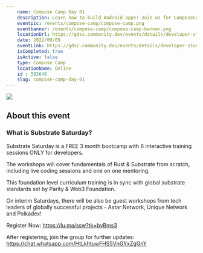 ```yaml
---
    name: Compose Camp Day 01
    description: Learn how to build Android apps! Join us for ComposeCamp on September 9 , 2022.
    eventpic: /events/compose-camp/compose-camp.png
    eventbanner: /events/compose-camp/compose-camp-banner.png
    locationUrl: https://gdsc.community.dev/events/details/developer-student-clubs-jis-university-kolkata-presents-compose-camp-day-01/
    date: 2022/09/09
    eventLink: https://gdsc.community.dev/events/details/developer-student-clubs-jis-university-kolkata-presents-compose-camp-day-01/
    isCompleted: true
    isActive: false
    type: Compose Camp
    locationName: Online
    id : 563646
    slug: compose-camp-day-01
---
```


<Image
  src="/events/compose-camp/compose-camp-banner.png"
  width={1920}
  height={620}
  className="rounded-xl"
/>

## About this event

### ​What is Substrate Saturday?

Substrate Saturday is a FREE 3 month bootcamp with 6 interactive training sessions ONLY for developers.

The workshops will cover fundamentals of Rust & Substrate from scratch, including live coding sessions and one on one mentoring.

This foundation level curriculum training is in sync with global substrate standards set by Parity & Web3 Foundation.

On interim Saturdays, there will be also be guest workshops from tech leaders of globally successful projects - Astar Network, Unique Network and Polkadex!

Register Now: https://lu.ma/ssw?tk=bvBms3

After registering, join the group for further updates: https://chat.whatsapp.com/HtLkhtuwFHS5VnGYxZgGnY
